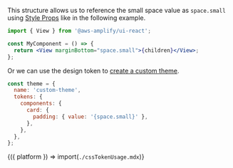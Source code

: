 
This structure allows us to reference the small space value as `space.small` using [Style Props](/react/theming/style-props) like in the following example.

```jsx
import { View } from '@aws-amplify/ui-react';

const MyComponent = () => {
  return <View marginBottom="space.small">{children}</View>;
};
```

Or we can use the design token to [create a custom theme](/react/theming).

```javascript
const theme = {
  name: 'custom-theme',
  tokens: {
    components: {
      card: {
        padding: { value: '{space.small}' },
      },
    },
  },
};
```

<Fragment>{({ platform }) => import(`./cssTokenUsage.mdx`)}</Fragment>
